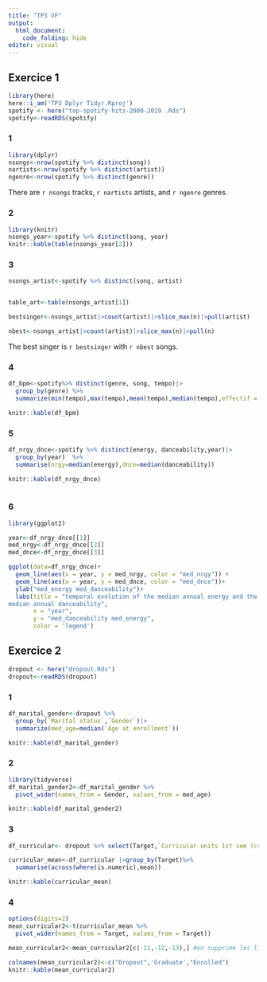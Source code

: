```yaml
---
title: "TP3 VF"
output:
  html_document:
    code_folding: hide
editor: visual
---
```


## Exercice 1

```r
library(here)
here::i_am('TP3 Dplyr Tidyr.Rproj')
spotify <- here("top-spotify-hits-2000-2019 .Rds") 
spotify<-readRDS(spotify)
```

### 1

```r
library(dplyr)
nsongs<-nrow(spotify %>% distinct(song))
nartists<-nrow(spotify %>% distinct(artist))
ngenre<-nrow(spotify %>% distinct(genre))


```

There are `r nsongs` tracks, `r nartists` artists, and `r ngenre` genres.

### 2

```r
library(knitr)
nsongs_year<-spotify %>% distinct(song, year)
knitr::kable(table(nsongs_year[2]))

```

### 3

```r
nsongs_artist<-spotify %>% distinct(song, artist)


table_art<-table(nsongs_artist[1])

bestsinger<-nsongs_artist|>count(artist)|>slice_max(n)|>pull(artist)

nbest<-nsongs_artist|>count(artist)|>slice_max(n)|>pull(n)


```

The best singer is `r bestsinger` with `r nbest` songs.

### 4

```r
df_bpm<-spotify%>% distinct(genre, song, tempo)|>
  group_by(genre) %>% 
  summarize(min(tempo),max(tempo),mean(tempo),median(tempo),effectif = n())

knitr::kable(df_bpm)

```

### 5

```r
df_nrgy_dnce<-spotify %>% distinct(energy, danceability,year)|>
  group_by(year)  %>%
  summarise(nrgy=median(energy),dnce=median(danceability))

knitr::kable(df_nrgy_dnce)
  
```

### 6

```r
library(ggplot2)

year<-df_nrgy_dnce[[1]]
med_nrgy<-df_nrgy_dnce[[2]]
med_dnce<-df_nrgy_dnce[[3]]

ggplot(data=df_nrgy_dnce)+
  geom_line(aes(x = year, y = med_nrgy, color = "med_nrgy")) +
  geom_line(aes(x = year, y = med_dnce, color = "med_dnce"))+
  ylab("med_energy med_danceability")+
  labs(title = "temporal evolution of the median annual energy and the
median annual danceability",
       x = "year",
       y = "med_danceability med_energy",
       color = 'legend') 


```

## Exercice 2

```r
dropout <- here("dropout.Rds") 
dropout<-readRDS(dropout)
```

### 1

```r

df_marital_gender<-dropout %>%
  group_by(`Marital status`,`Gender`)|>
  summarize(med_age=median(`Age at enrollment`))

knitr::kable(df_marital_gender)
```

### 2

```r
library(tidyverse)
df_marital_gender2<-df_marital_gender %>%
  pivot_wider(names_from = Gender, values_from = med_age) 

knitr::kable(df_marital_gender2)
```

### 3

```r

df_curricular<- dropout %>% select(Target,`Curricular units 1st sem (credited)`,`Curricular units 1st sem (enrolled)`,`Curricular units 1st sem (evaluations)`,`Curricular units 1st sem (grade)`,`Curricular units 1st sem (without evaluations)`,`Curricular units 2nd sem (credited)`, `Curricular units 2nd sem (enrolled)`,`Curricular units 2nd sem (evaluations)`,`Curricular units 2nd sem (grade)`,`Curricular units 2nd sem (without evaluations)`)

curricular_mean<-df_curricular |>group_by(Target)%>%
  summarise(across(where(is.numeric),mean))

knitr::kable(curricular_mean)
```

### 4

```r
options(digits=2)
mean_curricular2<-t(curricular_mean %>%
  pivot_wider(names_from = Target, values_from = Target))

mean_curricular2<-mean_curricular2[c(-11,-12,-13),] #on supprime les lignes inutiles

colnames(mean_curricular2)<-c("Dropout",'Graduate',"Enrolled")
knitr::kable(mean_curricular2)
```


